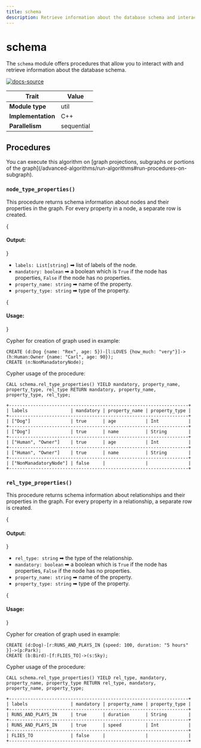 ```yaml
---
title: schema
description: Retrieve information about the database schema and interact with it.
---
```



# schema




The `schema` module offers procedures that allow you to interact with and retrieve information about the database schema.

[![docs-source](https://img.shields.io/badge/source-schema-FB6E00?logo=github&style=for-the-badge)](https://github.com/memgraph/mage/tree/main/cpp/schema_module)

| Trait               | Value                                                 |
| ------------------- | ----------------------------------------------------- |
| **Module type**     | util  |
| **Implementation**  | C++        |
| **Parallelism**     | sequential |

## Procedures

<Callout type="info">
You can execute this algorithm on [graph projections, subgraphs or portions of the graph](/advanced-algorithms/run-algorithms#run-procedures-on-subgraph).
</Callout>

### `node_type_properties()`

This procedure returns schema information about nodes and their properties in the graph. For every property in a node, a separate row is created.

{<h4> Output: </h4>}

- `labels: List[string]` ➡ list of labels of the node.
- `mandatory: boolean` ➡ a boolean which is `True` if the node has properties, `False` if the node has no properties.
- `property_name: string` ➡ name of the property.
- `property_type: string` ➡ type of the property.

{<h4> Usage: </h4>}

Cypher for creation of graph used in example:

```cypher
CREATE (d:Dog {name: "Rex", age: 5})-[l:LOVES {how_much: "very"}]->(h:Human:Owner {name: "Carl", age: 90});
CREATE (n:NonManadatoryNode);
```
Cypher usage of the procedure:

```cypher
CALL schema.rel_type_properties() YIELD mandatory, property_name, property_type, rel_type RETURN mandatory, property_name, property_type, rel_type;
```

```plaintext
+-------------------------------------------------------------------+
| labels                | mandatory | property_name | property_type |
+-------------------------------------------------------------------+
| ["Dog"]               | true      | age           | Int           |
+-------------------------------------------------------------------+
| ["Dog"]               | true      | name          | String        |
+-------------------------------------------------------------------+
| ["Human", "Owner"]    | true      | age           | Int           |
+-------------------------------------------------------------------+
| ["Human", "Owner"]    | true      | name          | String        |
+-------------------------------------------------------------------+
| ["NonManadatoryNode"] | false     |               |               |
+-------------------------------------------------------------------+
```

### `rel_type_properties()`

This procedure returns schema information about relationships and their properties in the graph. For every property in a relationship, a separate row is created.

{<h4> Output: </h4>}

- `rel_type: string` ➡ the type of the relationship.
- `mandatory: boolean` ➡ a boolean which is `True` if the node has properties, `False` if the node has no properties.
- `property_name: string` ➡ name of the property.
- `property_type: string` ➡ type of the property.

{<h4> Usage: </h4>}

Cypher for creation of graph used in example:

```cypher
CREATE (d:Dog)-[r:RUNS_AND_PLAYS_IN {speed: 100, duration: "5 hours" }]->(p:Park);
CREATE (b:Bird)-[f:FLIES_TO]->(s:Sky);
```
Cypher usage of the procedure:

```cypher
CALL schema.rel_type_properties() YIELD rel_type, mandatory, property_name, property_type RETURN rel_type, mandatory, property_name, property_type;
```

```plaintext
+-------------------------------------------------------------------+
| labels                | mandatory | property_name | property_type |
+-------------------------------------------------------------------+
| RUNS_AND_PLAYS_IN     | true      | duration      | String        |
+-------------------------------------------------------------------+
| RUNS_AND_PLAYS_IN     | true      | speed         | Int           |
+-------------------------------------------------------------------+
| FLIES_TO              | false     |               |               |
+-------------------------------------------------------------------+

```
